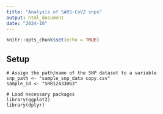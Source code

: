 ```yaml
---
title: "Analysis of SARS-CoV2 snps"
output: html_document
date: "2024-10"
---
```


```r
knitr::opts_chunk$set(echo = TRUE)
```


## Setup
```Setup
# Assign the path/name of the SNP dataset to a variable
snp_path <- "sample_snp_data copy.csv"
sample_id <- "SRR12433063"
```

```nesessary
# Load necessary packages
library(ggplot2)
library(dplyr)
```

```r

```
